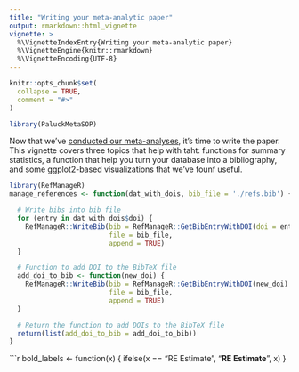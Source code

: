 ```yaml
---
title: "Writing your meta-analytic paper"
output: rmarkdown::html_vignette
vignette: >
  %\VignetteIndexEntry{Writing your meta-analytic paper}
  %\VignetteEngine{knitr::rmarkdown}
  %\VignetteEncoding{UTF-8}
---
```


```r
knitr::opts_chunk$set(
  collapse = TRUE,
  comment = "#>"
)
```

```r
library(PaluckMetaSOP)
```

Now that we've [conducted our meta-analyses](meta-analysis-vignette.html), it's time to write the paper. This vignette covers three topics that help with taht: functions for summary statistics, a function that help you turn your database into a bibliography, and some ggplot2-based visualizations that we've founf useful.



```r
library(RefManageR)
manage_references <- function(dat_with_dois, bib_file = './refs.bib') {

  # Write bibs into bib file
  for (entry in dat_with_dois$doi) {
    RefManageR::WriteBib(bib = RefManageR::GetBibEntryWithDOI(doi = entry),
                         file = bib_file,
                         append = TRUE)
  }

  # Function to add DOI to the BibTeX file
  add_doi_to_bib <- function(new_doi) {
    RefManageR::WriteBib(bib = RefManageR::GetBibEntryWithDOI(new_doi),
                         file = bib_file,
                         append = TRUE)
  }

  # Return the function to add DOIs to the BibTeX file
  return(list(add_doi_to_bib = add_doi_to_bib))
}

```


```r

bold_labels <- function(x) {
  ifelse(x == "RE Estimate", "<b>RE Estimate</b>", x)
}
